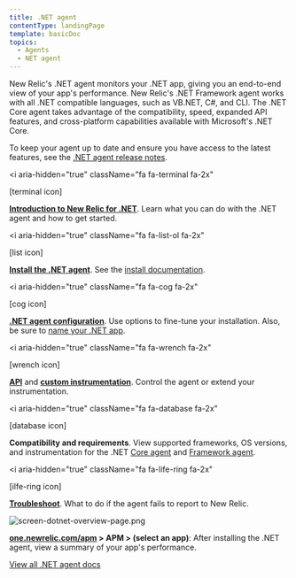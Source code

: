 ```yaml
---
title: .NET agent
contentType: landingPage
template: basicDoc
topics:
  - Agents
  - NET agent
---
```


New Relic's .NET agent monitors your .NET app, giving you an end-to-end view of your app's performance. New Relic's .NET Framework agent works with all .NET compatible languages, such as VB.NET, C#, and CLI. The .NET Core agent takes advantage of the compatibility, speed, expanded API features, and cross-platform capabilities available with Microsoft's .NET Core.

To keep your agent up to date and ensure you have access to the latest features, see the [.NET agent release notes](/docs/release-notes/agent-release-notes/net-release-notes).

<i
  aria-hidden="true"
  className="fa fa-terminal fa-2x"
>
  \[terminal icon]
</i>

**[Introduction to New Relic for .NET](/docs/agents/net-agent/getting-started/introduction-new-relic-net)**. Learn what you can do with the .NET agent and how to get started.

<i
  aria-hidden="true"
  className="fa fa-list-ol fa-2x"
>
  \[list icon]
</i>

**[Install the .NET agent](/docs/agents/net-agent/installation/install-enable-new-relic-net-agent)**. See the [install documentation](/docs/agents/net-agent/installation/install-enable-new-relic-net-agent).

<i
  aria-hidden="true"
  className="fa fa-cog fa-2x"
>
  \[cog icon]
</i>

**[.NET agent configuration](/docs/agents/net-agent/installation-configuration/net-agent-configuration)**. Use options to fine-tune your installation. Also, be sure to [name your .NET app](/docs/agents/net-agent/installation-and-configuration/naming-your-net-application).

<i
  aria-hidden="true"
  className="fa fa-wrench fa-2x"
>
  \[wrench icon]
</i>

**[API](/docs/agents/net-agent/net-agent-api)** and **[custom instrumentation](/docs/agents/net-agent/custom-instrumentation/introduction-net-custom-instrumentation)**. Control the agent or extend your instrumentation.

<i
  aria-hidden="true"
  className="fa fa-database fa-2x"
>
  \[database icon]
</i>

**Compatibility and requirements**. View supported frameworks, OS versions, and instrumentation for the .NET [Core agent](/docs/agents/net-agent/getting-started/compatibility-requirements-net-core-20-agent) and [Framework agent](/docs/agents/net-agent/getting-started/compatibility-requirements-net-framework-agent).

<i
  aria-hidden="true"
  className="fa fa-life-ring fa-2x"
>
  \[ilfe-ring icon]
</i>

**[Troubleshoot](/docs/agents/net-agent/troubleshooting/no-data-appears-net)**. What to do if the agent fails to report to New Relic.

![screen-dotnet-overview-page.png](/images/screen-dotnet-overview-page.png "screen-dotnet-overview-page.png")

**[one.newrelic.com/apm](https://one.newrelic.com/apm) > APM > (select an app)**: After installing the .NET agent, view a summary of your app's performance.

[View all .NET agent docs](/docs/agents/net-agent?toc=true)
